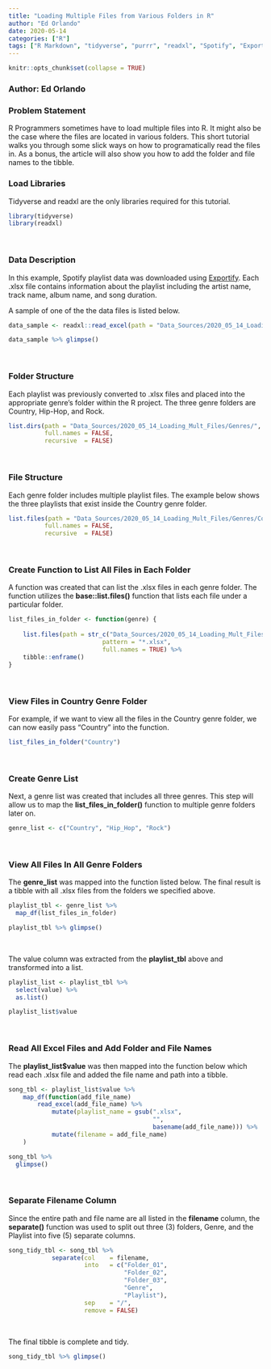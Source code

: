 ```yaml
---
title: "Loading Multiple Files from Various Folders in R"
author: "Ed Orlando"
date: 2020-05-14
categories: ["R"]
tags: ["R Markdown", "tidyverse", "purrr", "readxl", "Spotify", "Exportify", "R Studio"]
---
```


```r
knitr::opts_chunk$set(collapse = TRUE)
```

### Author: Ed Orlando

### Problem Statement

R Programmers sometimes have to load multiple files into R. It might also be the case where the files are located in various folders.  This short tutorial walks you through some slick ways on how to programatically read the files in.  As a bonus, the article will also show you how to add the folder and file names to the tibble.

### Load Libraries
Tidyverse and readxl are the only libraries required for this tutorial.

```r
library(tidyverse)
library(readxl)
```

<br>

### Data Description
In this example, Spotify playlist data was downloaded using [Exportify](<https://rawgit.com/watsonbox/exportify/master/exportify.html>).  Each .xlsx file contains information about the playlist including the artist name, track name, album name, and song duration.  

A sample of one of the the data files is listed below.

```r
data_sample <- readxl::read_excel(path = "Data_Sources/2020_05_14_Loading_Mult_Files/Genres/Country/90s_country.xlsx")
```
```r
data_sample %>% glimpse()
```

<br>

### Folder Structure

Each playlist was previously converted to .xlsx files and placed into the appropriate genre's folder within the R project.  The three genre folders are Country, Hip-Hop, and Rock.

```r
list.dirs(path = "Data_Sources/2020_05_14_Loading_Mult_Files/Genres/", 
          full.names = FALSE, 
          recursive  = FALSE)
```

<br>

### File Structure

Each genre folder includes multiple playlist files.  The example below shows the three playlists that exist inside the Country genre folder.

```r
list.files(path = "Data_Sources/2020_05_14_Loading_Mult_Files/Genres/Country/", 
          full.names = FALSE, 
          recursive  = FALSE)
```

<br>

### Create Function to List All Files in Each Folder

A function was created that can list the .xlsx files in each genre folder. The function utilizes the **base::list.files()** function that lists each file under a particular folder.

```r
list_files_in_folder <- function(genre) {
    
    list.files(path = str_c("Data_Sources/2020_05_14_Loading_Mult_Files/Genres/", genre),
                          pattern = "*.xlsx", 
                          full.names = TRUE) %>% 
    tibble::enframe()
}
```

<br>


### View Files in Country Genre Folder
For example, if we want to view all the files in the Country genre folder, we can now easily pass "Country" into the function.

```r
list_files_in_folder("Country")
```

<br>

### Create Genre List
Next, a genre list was created that includes all three genres.  This step will allow us to map the **list_files_in_folder()** function to multiple genre folders later on.
```r
genre_list <- c("Country", "Hip_Hop", "Rock")
```

<br>

### View All Files In All Genre Folders
The **genre_list** was mapped into the function listed below.  The final result is a tibble with all .xlsx files from the folders we specified above.

```r
playlist_tbl <- genre_list %>% 
  map_df(list_files_in_folder)
```

```r
playlist_tbl %>% glimpse()
```

<br>

The value column was extracted from the **playlist_tbl** above and transformed into a list.

```r
playlist_list <- playlist_tbl %>%
  select(value) %>%
  as.list()

playlist_list$value
```

<br>

### Read All Excel Files and Add Folder and File Names

The **playlist_list$value** was then mapped into the function below which read each .xlsx file and added the file name and path into a tibble.

```r
song_tbl <- playlist_list$value %>% 
    map_df(function(add_file_name)
        read_excel(add_file_name) %>%
            mutate(playlist_name = gsub(".xlsx", 
                                        "", 
                                        basename(add_file_name))) %>%
            mutate(filename = add_file_name)
    )
```

```r
song_tbl %>% 
  glimpse()
```

<br>

### Separate Filename Column

Since the entire path and file name are all listed in the **filename** column, the **separate()** function was used to split out three (3) folders, Genre, and the Playlist into five (5) separate columns.

```r
song_tidy_tbl <- song_tbl %>% 
            separate(col    = filename, 
                     into   = c("Folder_01", 
                                "Folder_02", 
                                "Folder_03", 
                                "Genre", 
                                "Playlist"),
                     sep    = "/",
                     remove = FALSE)
```

<br>

The final tibble is complete and tidy.

```r
song_tidy_tbl %>% glimpse()
```

